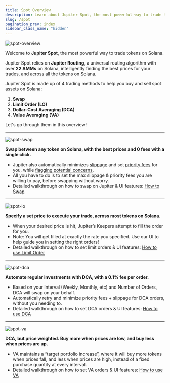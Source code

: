 ```yaml
---
title: Spot Overview
description: Learn about Jupiter Spot, the most powerful way to trade tokens on Solana.
slug: /spot
pagination_prev: index
sidebar_class_name: "hidden"
---
```


![spot-overview](../../guides/img/jupiter-spot.png)

Welcome to **Jupiter Spot**, the most powerful way to trade tokens on Solana. 

Jupiter Spot relies on **Jupiter Routing**, a universal routing algorithm with over **22 AMMs** on Solana, intelligently finding the best prices for your trades, and across all the tokens on Solana.

Jupiter Spot is made up of 4 trading methods to help you buy and sell spot assets on Solana:
1. **Swap**
2. **Limit Order (LO)**
3. **Dollar-Cost Averaging (DCA)**
4. **Value Averaging (VA)**

Let's go through them in this overview!

---

![spot-swap](../../static/img/spot/spot-swap.png)

**Swap between any token on Solana, with the best prices and 0 fees with a single click.**

- Jupiter also automatically minimizes [slippage](https://station.jup.ag/guides/jupiter-swap/how-swap-works/metropolis-features#dynamic-slippage) and set [priority fees](https://station.jup.ag/guides/jupiter-swap/swap#transaction-priority-fees) for you, while [flagging potential concerns](https://station.jup.ag/guides/jupiter-swap/how-swap-works/#safety-notifications).
- All you have to do is to set the max slippage & priority fees you are willing to pay, before swapping without worry.
- Detailed walkthrough on how to swap on Jupiter & UI features: [How to Swap](https://station.jup.ag/guides/jupiter-swap/swap)

---

![spot-lo](../../static/img/spot/spot-lo.png)

  **Specify a set price to execute your trade, across most tokens on Solana.**

  - When your desired price is hit, Jupiter’s Keepers attempt to fill the order for you.
  - Note: You will get filled at exactly the rate you specified. Use our UI to help guide you in setting the right orders!
  - Detailed walkthrough on how to set limit orders & UI features: [How to use Limit Order](https://station.jup.ag/guides/limit-order/limit-order)

---

![spot-dca](../../static/img/spot/spot-dca.png)

  **Automate regular investments with DCA, with a 0.1% fee per order.**

  - Based on your Interval (Weekly, Monthly, etc) and Number of Orders, DCA will swap on your behalf.
  - Automatically retry and minimize priority fees + slippage for DCA orders, without you needing to.
  - Detailed walkthrough on how to set DCA orders & UI features: [How to use DCA](https://station.jup.ag/guides/dca/how-to-dca)

---

![spot-va](../../static/img/spot/spot-va.png)

  **DCA, but price weighted. Buy more when prices are low, and buy less when prices are up.**

  - VA maintains a “target portfolio increase”, where it will buy more tokens when prices fall, and less when prices are high, instead of a fixed purchase quantity at every interval.
  - Detailed walkthrough on how to set VA orders & UI features: [How to use VA](https://station.jup.ag/guides/va/how-to-va)
